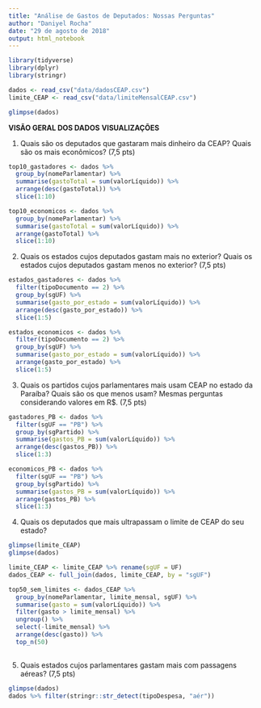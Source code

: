 ```yaml
---
title: "Análise de Gastos de Deputados: Nossas Perguntas"
author: "Daniyel Rocha"
date: "29 de agosto de 2018"
output: html_notebook
---
```


```r
library(tidyverse)
library(dplyr)
library(stringr)
```

```r
dados <- read_csv("data/dadosCEAP.csv")
limite_CEAP <- read_csv("data/limiteMensalCEAP.csv")

glimpse(dados)
```
**VISÃO GERAL DOS DADOS**
**VISUALIZAÇÕES**


1. Quais são os deputados que gastaram mais dinheiro da CEAP? Quais são os mais econômicos? (7,5 pts)

```r
top10_gastadores <- dados %>% 
  group_by(nomeParlamentar) %>% 
  summarise(gastoTotal = sum(valorLíquido)) %>% 
  arrange(desc(gastoTotal)) %>% 
  slice(1:10)

top10_economicos <- dados %>% 
  group_by(nomeParlamentar) %>% 
  summarise(gastoTotal = sum(valorLíquido)) %>% 
  arrange(gastoTotal) %>% 
  slice(1:10)
```

2. Quais os estados cujos deputados gastam mais no exterior? Quais os estados cujos deputados gastam menos no exterior? (7,5 pts)

```r
estados_gastadores <- dados %>% 
  filter(tipoDocumento == 2) %>% 
  group_by(sgUF) %>% 
  summarise(gasto_por_estado = sum(valorLíquido)) %>% 
  arrange(desc(gasto_por_estado)) %>% 
  slice(1:5)

estados_economicos <- dados %>% 
  filter(tipoDocumento == 2) %>% 
  group_by(sgUF) %>% 
  summarise(gasto_por_estado = sum(valorLíquido)) %>% 
  arrange(gasto_por_estado) %>% 
  slice(1:5)
```

3. Quais os partidos cujos parlamentares mais usam CEAP no estado da Paraíba? Quais são os que menos usam? Mesmas perguntas considerando valores em R$. (7,5 pts)

```r
gastadores_PB <- dados %>% 
  filter(sgUF == "PB") %>%
  group_by(sgPartido) %>% 
  summarise(gastos_PB = sum(valorLíquido)) %>% 
  arrange(desc(gastos_PB)) %>% 
  slice(1:3)

economicos_PB <- dados %>% 
  filter(sgUF == "PB") %>%
  group_by(sgPartido) %>% 
  summarise(gastos_PB = sum(valorLíquido)) %>% 
  arrange(gastos_PB) %>% 
  slice(1:3)
```

4. Quais os deputados que mais ultrapassam o limite de CEAP do seu estado?

```r
glimpse(limite_CEAP)
glimpse(dados)

limite_CEAP <- limite_CEAP %>% rename(sgUF = UF)
dados_CEAP <- full_join(dados, limite_CEAP, by = "sgUF")

top50_sem_limites <- dados_CEAP %>% 
  group_by(nomeParlamentar, limite_mensal, sgUF) %>% 
  summarise(gasto = sum(valorLíquido)) %>% 
  filter(gasto > limite_mensal) %>% 
  ungroup() %>% 
  select(-limite_mensal) %>%
  arrange(desc(gasto)) %>% 
  top_n(50)
  
```

5. Quais estados cujos parlamentares gastam mais com passagens aéreas? (7,5 pts)

```r
glimpse(dados)
dados %>% filter(stringr::str_detect(tipoDespesa, "aér"))
```

